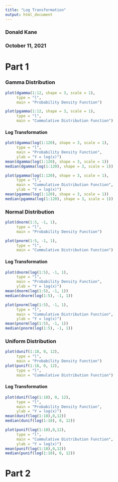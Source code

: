 ```yaml
---
title: "Log Transformation"
output: html_document
---
```


### Donald Kane
### October 11, 2021

# Part 1

### Gamma Distribution



```r
plot(dgamma(1:12, shape = 3, scale = 1),
     type = "l",
     main = "Probability Density Function")

plot(pgamma(1:12, shape = 3, scale = 1),
     type = "l",
     main = "Cummulative Distribution Function")
```

#### Log Transformation

```r
plot(dgamma(log(1:120), shape = 3, scale = 1),
     type = "l",
     main = "Probability Density Function",
     ylab = "Y = log(x)")
mean(dgamma(log(1:120), shape = 3, scale = 1))
median(dgamma(log(1:120), shape = 3, scale = 1))

plot(pgamma(log(1:120), shape = 3, scale = 1),
     type = "l",
     main = "Cummulative Distribution Function",
     ylab = "Y = log(x)")
mean(pgamma(log(1:120), shape = 3, scale = 1))
median(pgamma(log(1:120), shape = 3, scale = 1))
```


### Normal Distribution



```r
plot(dnorm(1:5, -1, 1),
     type = "l",
     main = "Probability Density Function")

plot(pnorm(1:5, -1, 1),
     type = "l",
     main = "Cummulative Distribution Function")
```

#### Log Transformation

```r
plot(dnorm(log(1:5), -1, 1),
     type = "l",
     main = "Probability Density Function",
     ylab = "Y = log(x)")
mean(dnorm(log(1:5), -1, 1))
median(dnorm(log(1:5), -1, 1))

plot(pnorm(log(1:5), -1, 1),
     type = "l",
     main = "Cummulative Distribution Function",
     ylab = "Y = log(x)")
mean(pnorm(log(1:5), -1, 1))
median(pnorm(log(1:5), -1, 1))
```


### Uniform Distribution



```r
plot(dunif(1:18, 0, 12),
     type = "l",
     main = "Probability Density Function")
plot(punif(1:18, 0, 12),
     type = "l",
     main = "Cummulative Distribution Function")
```

#### Log Transformation

```r
plot(dunif(log(1:18), 0, 12),
     type = "l",
     main = "Probability Density Function",
     ylab = "Y = log(x)")
mean(dunif(log(1:18),0,12))
median(dunif(log(1:18), 0, 12))

plot(punif(log(1:18),0,12),
     type = "l",
     main = "Cummulative Distribution Function",
     ylab = "Y = log(x)")
mean(punif(log(1:18),0,12))
median(punif(log(1:18), 0, 12))
```


# Part 2










